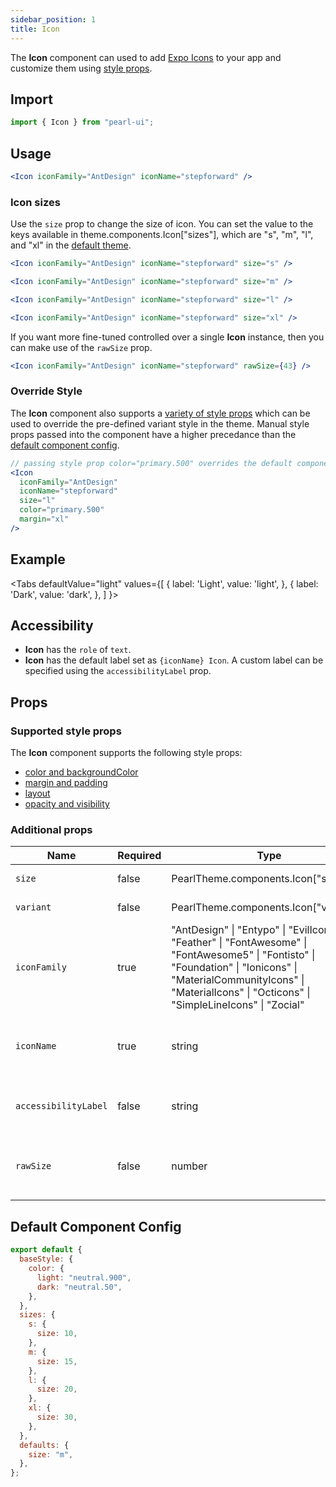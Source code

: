 ```yaml
---
sidebar_position: 1
title: Icon
---
```


The **Icon** component can used to add [Expo Icons](https://icons.expo.fyi/) to your app and customize them using [style props](../../core-features/style-props).

## Import

```jsx
import { Icon } from "pearl-ui";
```

## Usage

```jsx
<Icon iconFamily="AntDesign" iconName="stepforward" />
```

### Icon sizes

Use the `size` prop to change the size of icon. You can set the value to the keys available in <t>theme.components.Icon["sizes"]</t>, which are <t>"s"</t>, <t>"m"</t>, <t>"l"</t>, and <t>"xl"</t> in the [default theme](#default-component-config).

```jsx
<Icon iconFamily="AntDesign" iconName="stepforward" size="s" />

<Icon iconFamily="AntDesign" iconName="stepforward" size="m" />

<Icon iconFamily="AntDesign" iconName="stepforward" size="l" />

<Icon iconFamily="AntDesign" iconName="stepforward" size="xl" />
```

If you want more fine-tuned controlled over a single **Icon** instance, then you can make use of the `rawSize` prop.

```jsx
<Icon iconFamily="AntDesign" iconName="stepforward" rawSize={43} />
```

### Override Style

The **Icon** component also supports a [variety of style props](#supported-style-props) which can be used to override the pre-defined variant style in the theme. Manual style props passed into the component have a higher precedance than the [default component config](#default-component-config).

```jsx
// passing style prop color="primary.500" overrides the default component config value of color="neutral.900"
<Icon
  iconFamily="AntDesign"
  iconName="stepforward"
  size="l"
  color="primary.500"
  margin="xl"
/>
```

## Example


<Tabs
  defaultValue="light"
  values={[
    { label: 'Light', value: 'light', },
    { label: 'Dark', value: 'dark', },
  ]
}>
<TabItem value="light">

<Snack snackId="@agrawal-rohit/icon-light" />

</TabItem>

<TabItem value="dark">

<Snack snackId="@agrawal-rohit/icon-dark" />

</TabItem>
</Tabs>

## Accessibility

- **Icon** has the `role` of `text`.
- **Icon** has the default label set as `{iconName} Icon`. A custom label can be specified using the `accessibilityLabel` prop.

## Props

### Supported style props

The **Icon** component supports the following style props:

- [color and backgroundColor](../../core-features/style-props#color-and-background-color)
- [margin and padding](../../core-features/style-props#margin-and-padding)
- [layout](../../core-features/style-props#layout)
- [opacity and visibility](../../core-features/style-props#opacity-and-visibility)

### Additional props

| Name                 | Required | Type                                                                                                                                                                                                                                     | Default | Description                                                |
| -------------------- | -------- | ---------------------------------------------------------------------------------------------------------------------------------------------------------------------------------------------------------------------------------------- | ------- | ---------------------------------------------------------- |
| `size`               | false    | <t>PearlTheme.components.Icon["sizes"]</t>                                                                                                                                                                                               | `"m"`   | The size of the icon                                       |
| `variant`            | false    | <t>PearlTheme.components.Icon["variants"]</t>                                                                                                                                                                                            |         | The variant of the icon                                    |
| `iconFamily`         | true     | <t> "AntDesign" \| "Entypo" \| "EvilIcons" \| "Feather" \| "FontAwesome" \| "FontAwesome5" \| "Fontisto" \| "Foundation" \| "Ionicons" \| "MaterialCommunityIcons" \| "MaterialIcons" \| "Octicons" \| "SimpleLineIcons" \| "Zocial"</t> |         | Icon family that contains the icon you want to use         |
| `iconName`           | true     | <t>string</t>                                                                                                                                                                                                                            |         | Name of the icon as given in it's respective icon family   |
| `accessibilityLabel` | false    | <t>string</t>                                                                                                                                                                                                                            |         | The accessibility label of the icon                        |
| `rawSize`            | false    | <t>number</t>                                                                                                                                                                                                                            |         | The size of the icon to override the component style size. |

## Default Component Config

```js
export default {
  baseStyle: {
    color: {
      light: "neutral.900",
      dark: "neutral.50",
    },
  },
  sizes: {
    s: {
      size: 10,
    },
    m: {
      size: 15,
    },
    l: {
      size: 20,
    },
    xl: {
      size: 30,
    },
  },
  defaults: {
    size: "m",
  },
};
```

